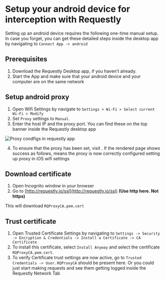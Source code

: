 # Setup your android device for interception with Requestly
<!-- needs assets -->
Setting up an android device requires the following one-time manual setup.
In case you forget, you can get these detailed steps inside the desktop app by navigating to `Connect App -> android`

## Prerequisites
1. Download the Requestly Desktop app, if you haven’t already.
2. Start the App and make sure that your android device and your computer are on the same network

## Setup android proxy
1. Open Wifi Settings by navigate to `Settings > Wi-Fi > Select current Wi-Fi > Modify`
2. Set `Proxy` settings  to `Manual`.
3. Enter the host IP and the proxy port. You can find these on the top banner inside the Requestly desktop app

![Proxy condfigs in requestly app](/img/docs/proxy-ip-port-banner.png)

4. To ensure that the proxy has been set, visit . If the rendered page shows success as follows, means the proxy is now correctly configured setting up proxy in iOS wifi settings

## Download certificate
1. Open Incognito window in your browser
2. Go to [http://requestly.io/ssl](http://requestly.io/ssl) **(Use http here. Not https)** 

This will download `RQProxyCA.pem.cert`

## Trust certificate
1. Open Trusted Certificate Settings by navigating to  `Settings -> Security -> Encryption & Credentials -> Install a Certificate -> CA Certificate`
2. To install this certificate, select `Install Anyway` and select the certificate `RQProxyCA.pem.cert`.
3. To verify Certificate trust settings are now active, go to `Trusted Credentials -> User`. `RQProxyCA` should be present here. 
Or you could just start making requests and see them getting logged inside the Requestly Network Tab


<SSLPinning />